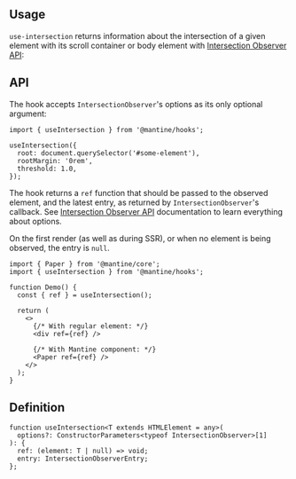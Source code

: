 

## Usage

`use-intersection` returns information about the intersection
of a given element with its scroll container or body element with [Intersection Observer API](https://developer.mozilla.org/en-US/docs/Web/API/Intersection_Observer_API):

<Demo data={HooksDemos.useIntersectionDemo} />

## API

The hook accepts `IntersectionObserver`'s options as its only optional argument:

```tsx
import { useIntersection } from '@mantine/hooks';

useIntersection({
  root: document.querySelector('#some-element'),
  rootMargin: '0rem',
  threshold: 1.0,
});
```

The hook returns a `ref` function that should be passed to the observed element, and the latest entry, as returned by `IntersectionObserver`'s callback.
See [Intersection Observer API](https://developer.mozilla.org/en-US/docs/Web/API/Intersection_Observer_API) documentation to learn everything about options.

On the first render (as well as during SSR), or when no element is being observed, the entry is `null`.

```tsx
import { Paper } from '@mantine/core';
import { useIntersection } from '@mantine/hooks';

function Demo() {
  const { ref } = useIntersection();

  return (
    <>
      {/* With regular element: */}
      <div ref={ref} />

      {/* With Mantine component: */}
      <Paper ref={ref} />
    </>
  );
}
```

## Definition

```tsx
function useIntersection<T extends HTMLElement = any>(
  options?: ConstructorParameters<typeof IntersectionObserver>[1]
): {
  ref: (element: T | null) => void;
  entry: IntersectionObserverEntry;
};
```

